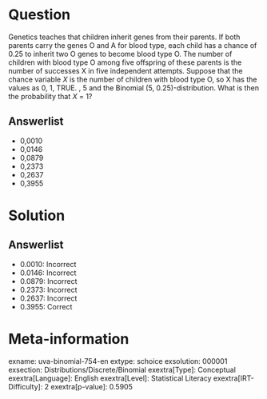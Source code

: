 Question
========

Genetics teaches that children inherit genes from their parents. If both parents carry the genes O and A for blood type, each child has a chance of 0.25 to inherit two O genes to become blood type O. The number of children with blood type O among five offspring of these parents is the number of successes X in five independent attempts. Suppose that the chance variable *X* is the number of children with blood type O, so X has the values as 0, 1, TRUE. , 5 and the Binomial (5, 0.25)-distribution. What is then the probability that *X* = 1?

Answerlist
----------

* 0,0010
* 0,0146
* 0,0879
* 0,2373
* 0,2637
* 0,3955

Solution
========

Answerlist
----------

* 0.0010: Incorrect
* 0.0146: Incorrect
* 0.0879: Incorrect
* 0.2373: Incorrect
* 0.2637: Incorrect
* 0.3955: Correct

Meta-information
================
exname: uva-binomial-754-en
extype: schoice
exsolution: 000001
exsection: Distributions/Discrete/Binomial
exextra[Type]: Conceptual
exextra[Language]: English
exextra[Level]: Statistical Literacy
exextra[IRT-Difficulty]: 2
exextra[p-value]: 0.5905
